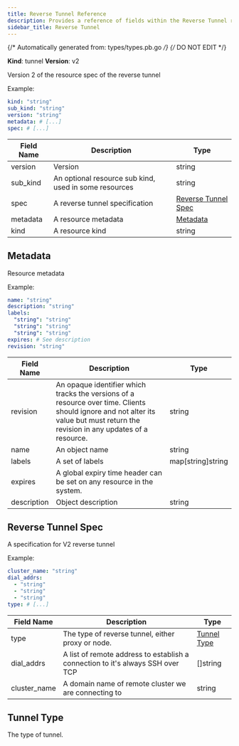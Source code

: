 ```yaml
---
title: Reverse Tunnel Reference
description: Provides a reference of fields within the Reverse Tunnel resource, which you can manage with tctl.
sidebar_title: Reverse Tunnel
---
```

{/* Automatically generated from: types/types.pb.go */}
{/* DO NOT EDIT */}

**Kind**: tunnel
**Version**: v2

Version 2 of the resource spec of the reverse tunnel

Example:

```yaml
kind: "string"
sub_kind: "string"
version: "string"
metadata: # [...]
spec: # [...]
```
|Field Name|Description|Type|
|---|---|---|
|version|Version|string|
|sub_kind|An optional resource sub kind, used in some resources|string|
|spec|A reverse tunnel specification|[Reverse Tunnel Spec](#reverse-tunnel-spec)|
|metadata|A resource metadata|[Metadata](#metadata)|
|kind|A resource kind|string|

## Metadata

Resource metadata


Example:

```yaml
name: "string"
description: "string"
labels: 
  "string": "string"
  "string": "string"
  "string": "string"
expires: # See description
revision: "string"
```

|Field Name|Description|Type|
|---|---|---|
|revision|An opaque identifier which tracks the versions of a resource over time. Clients should ignore and not alter its value but must return the revision in any updates of a resource.|string|
|name|An object name|string|
|labels|A set of labels|map[string]string|
|expires|A global expiry time header can be set on any resource in the system.||
|description|Object description|string|

## Reverse Tunnel Spec

A specification for V2 reverse tunnel


Example:

```yaml
cluster_name: "string"
dial_addrs: 
  - "string"
  - "string"
  - "string"
type: # [...]
```

|Field Name|Description|Type|
|---|---|---|
|type|The type of reverse tunnel, either proxy or node.|[Tunnel Type](#tunnel-type)|
|dial_addrs|A list of remote address to establish a connection to it's always SSH over TCP|[]string|
|cluster_name|A domain name of remote cluster we are connecting to|string|

## Tunnel Type

The type of tunnel.


